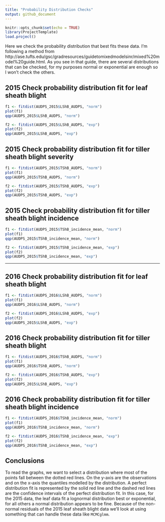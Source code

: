 ```yaml
---
title: "Probability Distribution Checks"
output: github_document
---
```


```r
knitr::opts_chunk$set(echo = TRUE)
library(ProjectTemplate)
load.project()
```

Here we check the probability distribution that best fits these data. I'm following a method from http://ase.tufts.edu/gsc/gradresources/guidetomixedmodelsinr/mixed%20model%20guide.html. As you see in that guide, there are several distributions that can be checked, for my purposes normal or exponential are enough so I won't check the others.

## 2015 Check probability distribution fit for leaf sheath blight

```r

f1 <- fitdist(AUDPS_2015$LShB_AUDPS, "norm")
plot(f1)
qqp(AUDPS_2015$LShB_AUDPS, "norm")

f2 <- fitdist(AUDPS_2015$LShB_AUDPS, "exp")
plot(f2)
qqp(AUDPS_2015$LShB_AUDPS, "exp")

```

## 2015 Check probability distribution fit for tiller sheath blight severity

```r

f1 <- fitdist(AUDPS_2015$TShB_AUDPS, "norm")
plot(f1)
qqp(AUDPS_2015$TShB_AUDPS, "norm")

f2 <- fitdist(AUDPS_2015$TShB_AUDPS, "exp")
plot(f2)
qqp(AUDPS_2015$TShB_AUDPS, "exp")

```

## 2015 Check probability distribution fit for tiller sheath blight incidence

```r

f1 <- fitdist(AUDPS_2015$TShB_incidence_mean, "norm")
plot(f1)
qqp(AUDPS_2015$TShB_incidence_mean, "norm")

f2 <- fitdist(AUDPS_2015$TShB_incidence_mean, "exp")
plot(f2)
qqp(AUDPS_2015$TShB_incidence_mean, "exp")

```

*******

## 2016 Check probability distribution fit for leaf sheath blight

```r

f1 <- fitdist(AUDPS_2016$LShB_AUDPS, "norm")
plot(f1)
qqp(AUDPS_2016$LShB_AUDPS, "norm")

f2 <- fitdist(AUDPS_2016$LShB_AUDPS, "exp")
plot(f2)
qqp(AUDPS_2015$LShB_AUDPS, "exp")

```

## 2016 Check probability distribution fit for tiller sheath blight

```r

f1 <- fitdist(AUDPS_2016$TShB_AUDPS, "norm")
plot(f1)
qqp(AUDPS_2016$TShB_AUDPS, "norm")

f2 <- fitdist(AUDPS_2016$TShB_AUDPS, "exp")
plot(f2)
qqp(AUDPS_2015$LShB_AUDPS, "exp")

```

## 2016 Check probability distribution fit for tiller sheath blight incidence

```r

f1 <- fitdist(AUDPS_2016$TShB_incidence_mean, "norm")
plot(f1)
qqp(AUDPS_2016$TShB_incidence_mean, "norm")

f2 <- fitdist(AUDPS_2016$TShB_incidence_mean, "exp")
plot(f2)
qqp(AUDPS_2016$TShB_incidence_mean, "exp")

```

## Conclusions

To read the graphs, we want to select a distribution where most of the points fall between the dotted red lines. On the y-axis are the observations and on the x-axis the quantiles modelled by the distribution. A perfect distribution fit is represented by the solid red line and the dashed red lines are the confidence intervals of the perfect distribution fit. In this case, for the 2015 data, the leaf data fit a lognormal distribution best or exponential, for all others a normal distribution appears to be fine. Because of the non-normal residuals of the 2015 leaf sheath blight data we'll look at using something that can handle these data like `MCMCglmm`.

